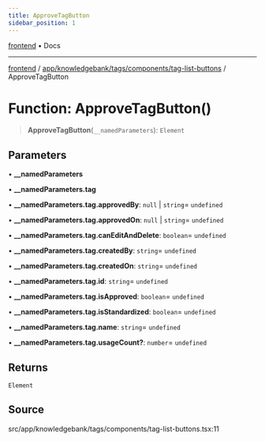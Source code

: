 ```yaml
---
title: ApproveTagButton
sidebar_position: 1
---
```


[frontend](../../../../../..) • Docs

***

[frontend](../../../../../..) / [app/knowledgebank/tags/components/tag-list-buttons](..) / ApproveTagButton

# Function: ApproveTagButton()

> **ApproveTagButton**(`__namedParameters`): `Element`

## Parameters

• **\_\_namedParameters**

• **\_\_namedParameters.tag**

• **\_\_namedParameters.tag.approvedBy**: `null` \| `string`= `undefined`

• **\_\_namedParameters.tag.approvedOn**: `null` \| `string`= `undefined`

• **\_\_namedParameters.tag.canEditAndDelete**: `boolean`= `undefined`

• **\_\_namedParameters.tag.createdBy**: `string`= `undefined`

• **\_\_namedParameters.tag.createdOn**: `string`= `undefined`

• **\_\_namedParameters.tag.id**: `string`= `undefined`

• **\_\_namedParameters.tag.isApproved**: `boolean`= `undefined`

• **\_\_namedParameters.tag.isStandardized**: `boolean`= `undefined`

• **\_\_namedParameters.tag.name**: `string`= `undefined`

• **\_\_namedParameters.tag.usageCount?**: `number`= `undefined`

## Returns

`Element`

## Source

src/app/knowledgebank/tags/components/tag-list-buttons.tsx:11
